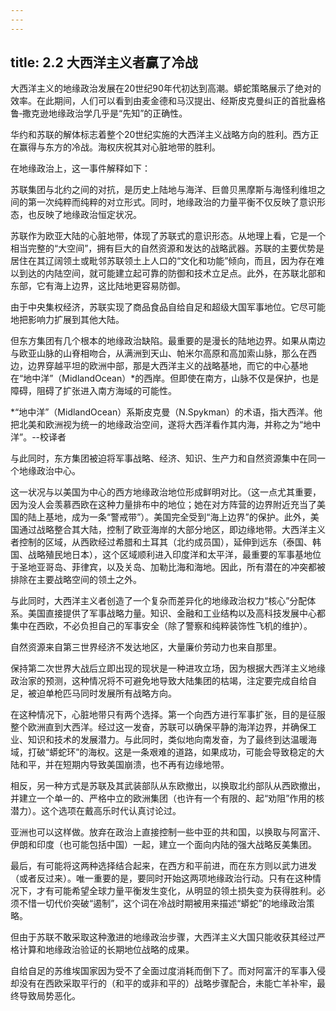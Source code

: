 ```yaml
---
---
---
```

title: 2.2 大西洋主义者赢了冷战
---



大西洋主义的地缘政治发展在20世纪90年代初达到高潮。蟒蛇策略展示了绝对的效率。在此期间，人们可以看到由麦金德和马汉提出、经斯皮克曼纠正的首批盎格鲁‑撒克逊地缘政治学几乎是“先知”的正确性。

华约和苏联的解体标志着整个20世纪实施的大西洋主义战略方向的胜利。西方正在赢得与东方的冷战。海权庆祝其对心脏地带的胜利。

在地缘政治上，这一事件解释如下：

苏联集团与北约之间的对抗，是历史上陆地与海洋、巨兽贝黑摩斯与海怪利维坦之间的第一次纯粹而纯粹的对立形式。同时，地缘政治的力量平衡不仅反映了意识形态，也反映了地缘政治恒定状况。

苏联作为欧亚大陆的心脏地带，体现了苏联式的意识形态。从地理上看，它是一个相当完整的“大空间”，拥有巨大的自然资源和发达的战略武器。苏联的主要优势是居住在其辽阔领土或毗邻苏联领土上人口的“文化和功能”倾向，而且，因为存在难以到达的内陆空间，就可能建立起可靠的防御和技术立足点。此外，在苏联北部和东部，它有海上边界，这比陆地更容易防御。

由于中央集权经济，苏联实现了商品食品自给自足和超级大国军事地位。它尽可能地把影响力扩展到其他大陆。

但东方集团有几个根本的地缘政治缺陷。最重要的是漫长的陆地边界。如果从南边与欧亚山脉的山脊相吻合，从满洲到天山、帕米尔高原和高加索山脉，那么在西边，边界穿越平坦的欧洲中部，那是大西洋主义的战略基地，而它的中心基地在“地中洋”（MidlandOcean）*的西岸。但即使在南方，山脉不仅是保护，也是障碍，阻碍了扩张进入南方海域的可能性。

*“地中洋”（MidlandOcean）系斯皮克曼（N.Spykman）的术语，指大西洋。他把北美和欧洲视为统一的地缘政治空间，遂将大西洋看作其内海，并称之为“地中洋”。--校译者


与此同时，东方集团被迫将军事战略、经济、知识、生产力和自然资源集中在同一个地缘政治中心。

这一状况与以美国为中心的西方地缘政治地位形成鲜明对比。（这一点尤其重要，因为没人会羡慕西欧在这种力量排布中的地位；她在对方阵营的边界附近充当了美国的陆上基地，成为一条“警戒带”）。美国完全受到“海上边界”的保护。此外，美国通过战略整合其大陆，控制了欧亚海岸的大部分地区，即边缘地带。大西洋主义者控制的区域，从西欧经过希腊和土耳其（北约成员国），延伸到远东（泰国、韩国、战略殖民地日本），这个区域顺利进入印度洋和太平洋，最重要的军事基地位于圣地亚哥岛、菲律宾，以及关岛、加勒比海和海地。因此，所有潜在的冲突都被排除在主要战略空间的领土之外。

与此同时，大西洋主义者创造了一个复杂而差异化的地缘政治权力“核心”分配体系。美国直接提供了军事战略力量。知识、金融和工业结构以及高科技发展中心都集中在西欧，不必负担自己的军事安全（除了警察和纯粹装饰性飞机的维护）。

自然资源来自第三世界经济不发达地区，大量廉价劳动力也来自那里。

保持第二次世界大战后立即出现的现状是一种进攻立场，因为根据大西洋主义地缘政治家的预测，这种情况将不可避免地导致大陆集团的枯竭，注定要完成自给自足，被迫单枪匹马同时发展所有战略方向。

在这种情况下，心脏地带只有两个选择。第一个向西方进行军事扩张，目的是征服整个欧洲直到大西洋。经过这一发奋，苏联可以确保平静的海洋边界，并确保工业、知识和技术的发展潜力。与此同时，类似地向南发奋，为了最终到达温暖海域，打破“蟒蛇环”的海权。这是一条艰难的道路，如果成功，可能会导致稳定的大陆和平，并在短期内导致美国崩溃，也不再有边缘地带。

相反，另一种方式是苏联及其武装部队从东欧撤出，以换取北约部队从西欧撤出，并建立一个单一的、严格中立的欧洲集团（也许有一个有限的、起“劝阻”作用的核潜力）。这个选项在戴高乐时代认真讨论过。

亚洲也可以这样做。放弃在政治上直接控制一些中亚的共和国，以换取与阿富汗、伊朗和印度（也可能包括中国）一起，建立一个面向内陆的强大战略反美集团。

最后，有可能将这两种选择结合起来，在西方和平前进，而在东方则以武力进发（或者反过来）。唯一重要的是，要同时开始这两项地缘政治行动。只有在这种情况下，才有可能希望全球力量平衡发生变化，从明显的领土损失变为获得胜利。必须不惜一切代价突破“遏制”，这个词在冷战时期被用来描述“蟒蛇”的地缘政治策略。

但由于苏联不敢采取这种激进的地缘政治步骤，大西洋主义大国只能收获其经过严格计算和地缘政治验证的长期地位战略的成果。

自给自足的苏维埃国家因为受不了全面过度消耗而倒下了。而对阿富汗的军事入侵却没有在西欧采取平行的（和平的或非和平的）战略步骤配合，未能亡羊补牢，最终导致局势恶化。